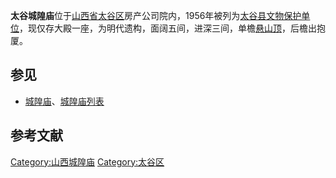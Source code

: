 {{coord|37|25|20|N|112|33|20|E|scale:10000|display=title}}
{{文物保护单位
| 级别 = 县级
| 市/县名 = 太谷县
| 图片 = Taigu Chenghuang Miao 2013.08.27 08-16-45.jpg
| 名称 = 城隍庙
| 编号 = 
| 分类 = 古建筑
| 时代 = 明
| 所在 = [[山西省|山西省]][[太谷区|太谷区]]
| 登录 = 1956年
}}
'''太谷城隍庙'''位于[[山西省|山西省]][[太谷区|太谷区]]房产公司院内，1956年被列为[[太谷县文物保护单位|太谷县文物保护单位]]，现仅存大殿一座，为明代遗构，面阔五间，进深三间，单檐[[悬山顶|悬山顶]]，后檐出抱厦。

{{Gallery
|width = 300
|height = 
|lines = 1
|File:Taigu Chenghuang Miao 2013.08.27 08-20-17.jpg|
|File:Taigu Chenghuang Miao 2013.08.27 08-13-56.jpg|
|File:Taigu Chenghuang Miao 2013.08.27 08-14-38.jpg|
|File:Taigu Chenghuang Miao 2013.08.27 08-15-20.jpg|
|File:Taigu Chenghuang Miao 2013.08.27 08-17-47.jpg|
|File:Taigu Chenghuang Miao 2013.08.27 08-18-20.jpg|
}}

==参见==
*[[城隍庙|城隍庙]]、[[城隍庙列表|城隍庙列表]]

==参考文献==
{{reflist}}
{{DEFAULTSORT:T太}}
{{commonscat|Taigu Chenghuang Miao}}

{{山西省境内的城隍庙}}

[[Category:山西城隍庙|Category:山西城隍庙]]
[[Category:太谷区|Category:太谷区]]